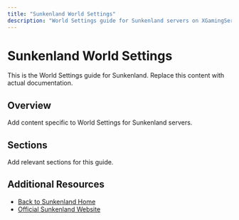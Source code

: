 ```yaml
---
title: "Sunkenland World Settings"
description: "World Settings guide for Sunkenland servers on XGamingServer"
---
```


# Sunkenland World Settings

This is the World Settings guide for Sunkenland. Replace this content with actual documentation.

## Overview

Add content specific to World Settings for Sunkenland servers.

## Sections

Add relevant sections for this guide.

## Additional Resources

- [Back to Sunkenland Home](./index)
- [Official Sunkenland Website](https://example.com)
